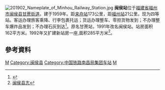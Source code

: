{{Infobox China railway station 
|车站名称 = 闽侯站
|图片 = 201902 Station Building of Minhou Railway Station.jpg
|图片介绍 = 
|车站拼音 = Minhou
|其他名称 = 甘蔗站
|英文名称 = Minhou Railway Station
|车站代码 = 34676<ref>{{cite book|title=中华人民共和国铁路车站代码（GB/T 10302-2010）|publisher=中国标准出版社|year=2010|isbn=155066140495|ignore-isbn-error=true|pages=25}}</ref>
|电报码 = MIS
|拼音码 = MHO
|车站位置 = [[福建省|福建省]][[福州市|福州市]][[闽侯县|闽侯县]]
|坐标 = {{coord|26|09|22|N|119|07|30|E|display=inline,title}}
|归属 = [[南昌铁路局|南昌铁路局]]
|线路 = [[外福铁路|外福铁路]]
|车站等级 = [[四等站_(中鐵)|四等站]]
|月台数目 = }}
[[File:201902_Nameplate_of_Minhou_Railway_Station.jpg|thumb]]
'''闽侯站'''位于[[福建省|福建省]][[福州市|福州市]][[闽侯县|闽侯县]][[甘蔗街道|甘蔗街道]]。建于1959年。距[[来舟站|来舟站]]173公里，距[[福州站|福州站]]21公里。现为四等站。客运办理旅客乘降、行李包裹托运；货运办理整车、零担货物发到；不办理整车爆炸品发到；不办理石灰到达<ref>{{cite book |title=中国铁路站名词典 |author=孙本祥 编 |publisher=中国铁道出版社 |year=2003 |isbn=9787113039417 |pages=396 }}</ref>。原名甘蔗站，1991年改名闽侯站。站房面积162平方米。1992年又扩建新站房一座,面积285平方米<ref>[http://www.fjsq.gov.cn/ShowText.asp?ToBook=3152&index=528& 闽侯县志]{{Dead link|date=2019年11月 |bot=InternetArchiveBot |fix-attempted=yes }}</ref>。

==參考資料==
<div class="references-small">
<references />
</div>

{{峰福铁路}}
{{China-rail-stub}}

[[Category:福州市铁路车站|M]]
[[Category:闽侯县|Category:闽侯县]]
[[Category:中国铁路南昌局集团车站|Category:中国铁路南昌局集团车站]]
[[Category:外福铁路车站|M]]